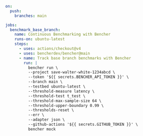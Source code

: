 ```yaml title=".github/workflows/base_benchmarks.yml"
on:
  push:
    branches: main

jobs:
  benchmark_base_branch:
    name: Continuous Benchmarking with Bencher
    runs-on: ubuntu-latest
    steps:
      - uses: actions/checkout@v4
      - uses: bencherdev/bencher@main
      - name: Track base branch benchmarks with Bencher
        run: |
          bencher run \
          --project save-walter-white-1234abcd \
          --token '${{ secrets.BENCHER_API_TOKEN }}' \
          --branch main \
          --testbed ubuntu-latest \
          --threshold-measure latency \
          --threshold-test t_test \
          --threshold-max-sample-size 64 \
          --threshold-upper-boundary 0.99 \
          --thresholds-reset \
          --err \
          --adapter json \
          --github-actions '${{ secrets.GITHUB_TOKEN }}' \
          bencher mock
```
